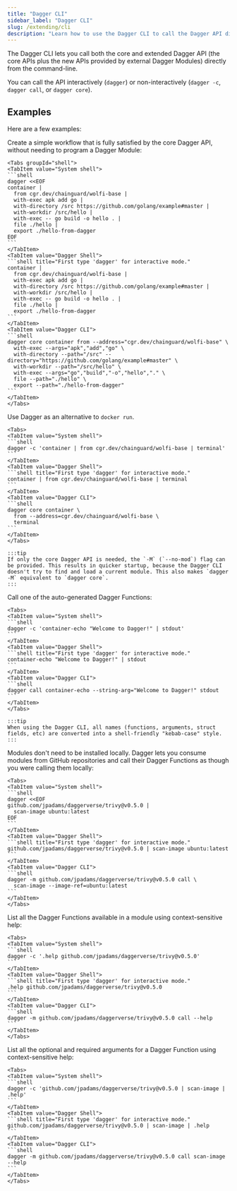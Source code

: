 ```yaml
---
title: "Dagger CLI"
sidebar_label: "Dagger CLI"
slug: /extending/cli
description: "Learn how to use the Dagger CLI to call the Dagger API directly from the command line, including examples for various workflows."
---
```





The Dagger CLI lets you call both the core and extended Dagger API (the core APIs plus the new APIs provided by external Dagger Modules) directly from the command-line.

You can call the API interactively (`dagger`) or non-interactively (`dagger -c`, `dagger call`, or `dagger core`).

## Examples

Here are a few examples:

Create a simple workflow that is fully satisfied by the core Dagger API, without needing to program a Dagger Module:

    <Tabs groupId="shell">
    <TabItem value="System shell">
    ```shell
    dagger <<EOF
    container |
      from cgr.dev/chainguard/wolfi-base |
      with-exec apk add go |
      with-directory /src https://github.com/golang/example#master |
      with-workdir /src/hello |
      with-exec -- go build -o hello . |
      file ./hello |
      export ./hello-from-dagger
    EOF
    ```
    </TabItem>
    <TabItem value="Dagger Shell">
    ```shell title="First type 'dagger' for interactive mode."
    container |
      from cgr.dev/chainguard/wolfi-base |
      with-exec apk add go |
      with-directory /src https://github.com/golang/example#master |
      with-workdir /src/hello |
      with-exec -- go build -o hello . |
      file ./hello |
      export ./hello-from-dagger
    ```
    </TabItem>
    <TabItem value="Dagger CLI">
    ```shell
    dagger core container from --address="cgr.dev/chainguard/wolfi-base" \
      with-exec --args="apk","add","go" \
      with-directory --path="/src" --directory="https://github.com/golang/example#master" \
      with-workdir --path="/src/hello" \
      with-exec --args="go","build","-o","hello","." \
      file --path="./hello" \
      export --path="./hello-from-dagger"
    ```
    </TabItem>
    </Tabs>

Use Dagger as an alternative to `docker run`.

    <Tabs>
    <TabItem value="System shell">
    ```shell
    dagger -c 'container | from cgr.dev/chainguard/wolfi-base | terminal'
    ```
    </TabItem>
    <TabItem value="Dagger Shell">
    ```shell title="First type 'dagger' for interactive mode."
    container | from cgr.dev/chainguard/wolfi-base | terminal
    ```
    </TabItem>
    <TabItem value="Dagger CLI">
    ```shell
    dagger core container \
      from --address=cgr.dev/chainguard/wolfi-base \
      terminal
    ```
    </TabItem>
    </Tabs>

    :::tip
    If only the core Dagger API is needed, the `-M` (`--no-mod`) flag can be provided. This results in quicker startup, because the Dagger CLI doesn't try to find and load a current module. This also makes `dagger -M` equivalent to `dagger core`.
    :::

Call one of the auto-generated Dagger Functions:

    <Tabs>
    <TabItem value="System shell">
    ```shell
    dagger -c 'container-echo "Welcome to Dagger!" | stdout'
    ```
    </TabItem>
    <TabItem value="Dagger Shell">
    ```shell title="First type 'dagger' for interactive mode."
    container-echo "Welcome to Dagger!" | stdout
    ```
    </TabItem>
    <TabItem value="Dagger CLI">
    ```shell
    dagger call container-echo --string-arg="Welcome to Dagger!" stdout
    ```
    </TabItem>
    </Tabs>

    :::tip
    When using the Dagger CLI, all names (functions, arguments, struct fields, etc) are converted into a shell-friendly "kebab-case" style.
    :::

Modules don't need to be installed locally. Dagger lets you consume modules from GitHub repositories and call their Dagger Functions as though you were calling them locally:

    <Tabs>
    <TabItem value="System shell">
    ```shell
    dagger <<EOF
    github.com/jpadams/daggerverse/trivy@v0.5.0 |
      scan-image ubuntu:latest
    EOF
    ```
    </TabItem>
    <TabItem value="Dagger Shell">
    ```shell title="First type 'dagger' for interactive mode."
    github.com/jpadams/daggerverse/trivy@v0.5.0 | scan-image ubuntu:latest
    ```
    </TabItem>
    <TabItem value="Dagger CLI">
    ```shell
    dagger -m github.com/jpadams/daggerverse/trivy@v0.5.0 call \
      scan-image --image-ref=ubuntu:latest
    ```
    </TabItem>
    </Tabs>

List all the Dagger Functions available in a module using context-sensitive help:

    <Tabs>
    <TabItem value="System shell">
    ```shell
    dagger -c '.help github.com/jpadams/daggerverse/trivy@v0.5.0'
    ```
    </TabItem>
    <TabItem value="Dagger Shell">
    ```shell title="First type 'dagger' for interactive mode."
    .help github.com/jpadams/daggerverse/trivy@v0.5.0
    ```
    </TabItem>
    <TabItem value="Dagger CLI">
    ```shell
    dagger -m github.com/jpadams/daggerverse/trivy@v0.5.0 call --help
    ```
    </TabItem>
    </Tabs>

List all the optional and required arguments for a Dagger Function using context-sensitive help:

    <Tabs>
    <TabItem value="System shell">
    ```shell
    dagger -c 'github.com/jpadams/daggerverse/trivy@v0.5.0 | scan-image | .help'
    ```
    </TabItem>
    <TabItem value="Dagger Shell">
    ```shell title="First type 'dagger' for interactive mode."
    github.com/jpadams/daggerverse/trivy@v0.5.0 | scan-image | .help
    ```
    </TabItem>
    <TabItem value="Dagger CLI">
    ```shell
    dagger -m github.com/jpadams/daggerverse/trivy@v0.5.0 call scan-image --help
    ```
    </TabItem>
    </Tabs>
